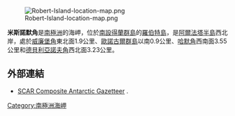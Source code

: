 [[Image:Robert-Island-location-map.png|thumb]]

'''米斯諾默角'''是[[南極洲|南極洲]]的海岬，位於[[南設得蘭群島|南設得蘭群島]]的[[羅伯特島|羅伯特島]]，是[[阿爾法塔半島|阿爾法塔半島]]西北岸，處於[[威廉堡角|威廉堡角]]東北面1.9公里、[[歐諾古爾群島|歐諾古爾群島]]以南0.9公里、[[哈默角|哈默角]]西南面3.55公里和[[德貝利亞諾夫角|德貝利亞諾夫角]]西北面3.23公里。

==外部連結==
* [http://data.aad.gov.au/aadc/gaz/scar/ SCAR Composite Antarctic Gazetteer] {{WebCite|url=https://www.webcitation.org/5ug2CfC7m?url=http://data.aad.gov.au/aadc/gaz/scar/ |date=20101202140255 |dateformat=iso }}.

{{Antarctica-geo-stub}}
[[Category:南極洲海岬|Category:南極洲海岬]]